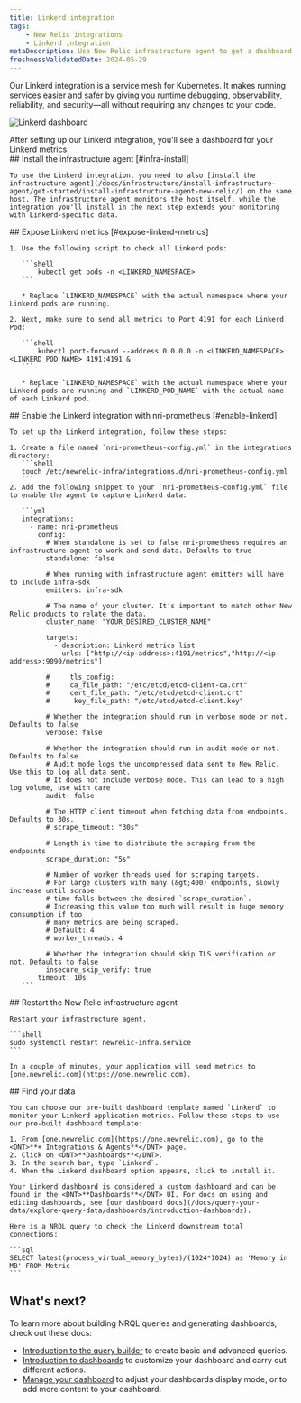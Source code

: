 ```yaml
---
title: Linkerd integration
tags:
    - New Relic integrations
    - Linkerd integration
metaDescription: Use New Relic infrastructure agent to get a dashboard with metrics from your Linkerd.
freshnessValidatedDate: 2024-05-29
---
```


Our Linkerd integration is a service mesh for Kubernetes. It makes running services easier and safer by giving you runtime debugging, observability, reliability, and security—all without requiring any changes to your code.

<img
  title="Linkerd dashboard"
  alt="Linkerd dashboard"
  src="/images/infrastructure_screenshot_full-linkerd-dashboard.webp"
/>

<figcaption>
  After setting up our Linkerd integration, you'll see a dashboard for your Linkerd metrics.
</figcaption>

<Steps>
  <Step>
    ## Install the infrastructure agent [#infra-install]

    To use the Linkerd integration, you need to also [install the infrastructure agent](/docs/infrastructure/install-infrastructure-agent/get-started/install-infrastructure-agent-new-relic/) on the same host. The infrastructure agent monitors the host itself, while the integration you'll install in the next step extends your monitoring with Linkerd-specific data.
  </Step>

  <Step>
    ## Expose Linkerd metrics [#expose-linkerd-metrics]

    1. Use the following script to check all Linkerd pods:

       ```shell
           kubectl get pods -n <LINKERD_NAMESPACE>
       ```

       * Replace `LINKERD_NAMESPACE` with the actual namespace where your Linkerd pods are running.

    2. Next, make sure to send all metrics to Port 4191 for each Linkerd Pod:

       ```shell
           kubectl port-forward --address 0.0.0.0 -n <LINKERD_NAMESPACE> <LINKERD_POD_NAME> 4191:4191 &
       ```

       * Replace `LINKERD_NAMESPACE` with the actual namespace where your Linkerd pods are running and `LINKERD_POD_NAME` with the actual name of each Linkerd pod.
  </Step>

  <Step>
    ## Enable the Linkerd integration with nri-prometheus [#enable-linkerd]

    To set up the Linkerd integration, follow these steps:

    1. Create a file named `nri-prometheus-config.yml` in the integrations directory:
       ```shell
       touch /etc/newrelic-infra/integrations.d/nri-prometheus-config.yml
       ```
    2. Add the following snippet to your `nri-prometheus-config.yml` file to enable the agent to capture Linkerd data:

       ```yml
       integrations:
         - name: nri-prometheus
           config:
             # When standalone is set to false nri-prometheus requires an infrastructure agent to work and send data. Defaults to true 
             standalone: false

             # When running with infrastructure agent emitters will have to include infra-sdk 
             emitters: infra-sdk

             # The name of your cluster. It's important to match other New Relic products to relate the data.
             cluster_name: "YOUR_DESIRED_CLUSTER_NAME"

             targets:
               - description: Linkerd metrics list
                 urls: ["http://<ip-address>:4191/metrics","http://<ip-address>:9090/metrics"]

             #     tls_config:
             #     ca_file_path: "/etc/etcd/etcd-client-ca.crt"
             #     cert_file_path: "/etc/etcd/etcd-client.crt"
             #      key_file_path: "/etc/etcd/etcd-client.key"

             # Whether the integration should run in verbose mode or not. Defaults to false
             verbose: false

             # Whether the integration should run in audit mode or not. Defaults to false.
             # Audit mode logs the uncompressed data sent to New Relic. Use this to log all data sent.
             # It does not include verbose mode. This can lead to a high log volume, use with care
             audit: false

             # The HTTP client timeout when fetching data from endpoints. Defaults to 30s.
             # scrape_timeout: "30s"

             # Length in time to distribute the scraping from the endpoints
             scrape_duration: "5s"

             # Number of worker threads used for scraping targets.
             # For large clusters with many (&gt;400) endpoints, slowly increase until scrape
             # time falls between the desired `scrape_duration`.
             # Increasing this value too much will result in huge memory consumption if too
             # many metrics are being scraped.
             # Default: 4
             # worker_threads: 4

             # Whether the integration should skip TLS verification or not. Defaults to false
             insecure_skip_verify: true
           timeout: 10s
       ```
  </Step>

  <Step>
    ## Restart the New Relic infrastructure agent

    Restart your infrastructure agent.

    ```shell
    sudo systemctl restart newrelic-infra.service
    ```

    In a couple of minutes, your application will send metrics to [one.newrelic.com](https://one.newrelic.com).  

  </Step>

  <Step>
    ## Find your data

    You can choose our pre-built dashboard template named `Linkerd` to monitor your Linkerd application metrics. Follow these steps to use our pre-built dashboard template:

    1. From [one.newrelic.com](https://one.newrelic.com), go to the <DNT>**+ Integrations & Agents**</DNT> page.
    2. Click on <DNT>**Dashboards**</DNT>.
    3. In the search bar, type `Linkerd`.
    4. When the Linkerd dashboard option appears, click to install it.

    Your Linkerd dashboard is considered a custom dashboard and can be found in the <DNT>**Dashboards**</DNT> UI. For docs on using and editing dashboards, see [our dashboard docs](/docs/query-your-data/explore-query-data/dashboards/introduction-dashboards).

    Here is a NRQL query to check the Linkerd downstream total connections:

    ```sql
    SELECT latest(process_virtual_memory_bytes)/(1024*1024) as 'Memory in MB' FROM Metric
    ```
  </Step>
</Steps>

## What's next?

To learn more about building NRQL queries and generating dashboards, check out these docs:

* [Introduction to the query builder](/docs/query-your-data/explore-query-data/query-builder/introduction-query-builder) to create basic and advanced queries.
* [Introduction to dashboards](/docs/query-your-data/explore-query-data/dashboards/introduction-dashboards) to customize your dashboard and carry out different actions.
* [Manage your dashboard](/docs/query-your-data/explore-query-data/dashboards/manage-your-dashboard) to adjust your dashboards display mode, or to add more content to your dashboard.
